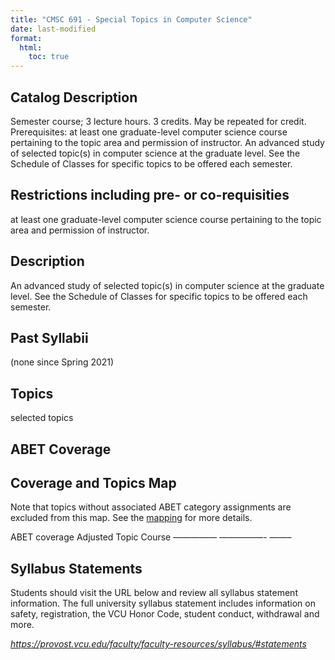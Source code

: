 ```yaml
---
title: "CMSC 691 - Special Topics in Computer Science"
date: last-modified
format:
  html:
    toc: true
---
```


## Catalog Description

Semester course; 3 lecture hours. 3 credits. May be repeated for credit. Prerequisites: at least one graduate-level computer science course pertaining to the topic area and permission of instructor. An advanced study of selected topic(s) in computer science at the graduate level. See the Schedule of Classes for specific topics to be offered each semester.


## Restrictions including pre- or co-requisities
 
at least one graduate-level computer science course pertaining to the topic area and permission of instructor.

## Description

An advanced study of selected topic(s) in computer science at the graduate level. See the Schedule of Classes for specific topics to be offered each semester.

## Past Syllabii

(none since Spring 2021)

## Topics

selected topics

## ABET Coverage



## Coverage and Topics Map

Note that topics without associated ABET category assignments are excluded from this map.  See the [mapping](https://docs.google.com/spreadsheets/d/1qrN3L7eRLsM-aVMHYaLQN-FMYtrTJf0_h6dLKlUdPkk/edit#gid=338318647) for more details.

ABET coverage    Adjusted Topic    Course
---------------  ----------------  --------


## Syllabus Statements

Students should visit the URL below and review all syllabus statement information. The full university syllabus statement includes information on safety, registration, the VCU Honor Code, student conduct, withdrawal and more.

*<https://provost.vcu.edu/faculty/faculty-resources/syllabus/#statements>*


